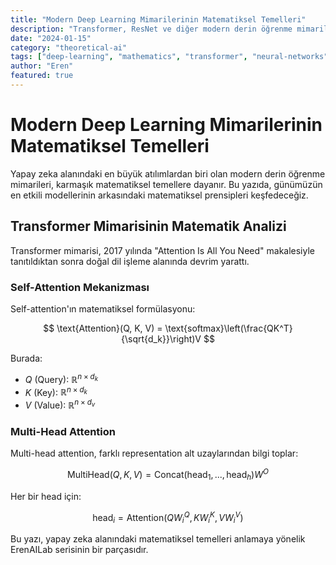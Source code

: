 ```yaml
---
title: "Modern Deep Learning Mimarilerinin Matematiksel Temelleri"
description: "Transformer, ResNet ve diğer modern derin öğrenme mimarilerinin matematiksel analizini ve teorik temellerini derinlemesine inceleyelim."
date: "2024-01-15"
category: "theoretical-ai"
tags: ["deep-learning", "mathematics", "transformer", "neural-networks"]
author: "Eren"
featured: true
---
```


# Modern Deep Learning Mimarilerinin Matematiksel Temelleri

Yapay zeka alanındaki en büyük atılımlardan biri olan modern derin öğrenme mimarileri, karmaşık matematiksel temellere dayanır. Bu yazıda, günümüzün en etkili modellerinin arkasındaki matematiksel prensipleri keşfedeceğiz.

## Transformer Mimarisinin Matematik Analizi

Transformer mimarisi, 2017 yılında "Attention Is All You Need" makalesiyle tanıtıldıktan sonra doğal dil işleme alanında devrim yarattı.

### Self-Attention Mekanizması

Self-attention'ın matematiksel formülasyonu:

$$
\text{Attention}(Q, K, V) = \text{softmax}\left(\frac{QK^T}{\sqrt{d_k}}\right)V
$$

Burada:
- $Q$ (Query): $\mathbb{R}^{n \times d_k}$
- $K$ (Key): $\mathbb{R}^{n \times d_k}$  
- $V$ (Value): $\mathbb{R}^{n \times d_v}$

### Multi-Head Attention

Multi-head attention, farklı representation alt uzaylarından bilgi toplar:

$$
\text{MultiHead}(Q, K, V) = \text{Concat}(\text{head}_1, ..., \text{head}_h)W^O
$$

Her bir head için:

$$
\text{head}_i = \text{Attention}(QW_i^Q, KW_i^K, VW_i^V)
$$

Bu yazı, yapay zeka alanındaki matematiksel temelleri anlamaya yönelik ErenAILab serisinin bir parçasıdır.